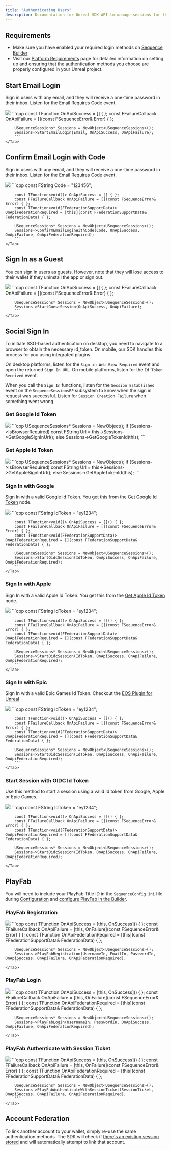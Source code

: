 ---
title: "Authenticating Users"
description: Documentation for Unreal SDK API to manage sessions for the Sequence infrastructure stack for web3 gaming.
---

## Requirements

- Make sure you have enabled your required login methods on [Sequence Builder](https://sequence.build/)
- Visit our [Platform Requirements](/sdk/unreal/advanced/platforms) page for detailed information on setting up and ensuring
that the authentication methods you choose are properly configured in your Unreal project.

## Start Email Login

Sign in users with any email, and they will receive a one-time password in their inbox.
Listen for the Email Requires Code event.

<Tabs>
    <Tab title="Blueprint">
        <Frame>
            <img src="/images/unreal/start_email_login.png" />
        </Frame>
    </Tab>
    <Tab title="C++">
        ```cpp
        const TFunction<void()> OnApiSuccess = [] { };
        const FFailureCallback OnApiFailure = [](const FSequenceError& Error) { };

        USequenceSessions* Sessions = NewObject<USequenceSessions>();
        Sessions->StartEmailLogin(Email, OnApiSuccess, OnApiFailure);
        ```
    </Tab>
</Tabs>

## Confirm Email Login with Code

Sign in users with any email, and they will receive a one-time password in their inbox.
Listen for the Email Requires Code event.

<Tabs>
    <Tab title="Blueprint">
        <Frame>
            <img src="/images/unreal/confirm_email_login.png" />
        </Frame>
    </Tab>
    <Tab title="C++">
        ```cpp
        const FString Code = "123456";

        const TFunction<void()> OnApiSuccess = [] { };
        const FFailureCallback OnApiFailure = [](const FSequenceError& Error) { };
        const TFunction<void(FFederationSupportData)> OnApiFederationRequired = [this](const FFederationSupportData& FederationData) { };

        USequenceSessions* Sessions = NewObject<USequenceSessions>();
        Sessions->ConfirmEmailLoginWithCode(Code, OnApiSuccess, OnApiFailure, OnApiFederationRequired);
        ```
    </Tab>
</Tabs>

## Sign In as a Guest

You can sign in users as guests. However, note that they will lose access to their wallet if they uninstall the app or sign out.

<Tabs>
    <Tab title="Blueprint">
        <Frame>
            <img src="/images/unreal/start_guest_session.png" />
        </Frame>
    </Tab>
    <Tab title="C++">
        ```cpp
        const TFunction<void()> OnApiSuccess = [] { };
        const FFailureCallback OnApiFailure = [](const FSequenceError& Error) { };

        USequenceSessions* Sessions = NewObject<USequenceSessions>();
        Sessions->StartGuestSession(OnApiSuccess, OnApiFailure);
        ```
    </Tab>
</Tabs>

## Social Sign In

To initiate SSO-based authentication on desktop, you need to navigate to a browser to obtain the necessary id_token.
On mobile, our SDK handles this process for you using integrated plugins.

On desktop platforms, listen for the `Sign in Web View Required` event and open the returned `Sign In URL`.
On mobile platforms, listen for the `Id Token Received` event.

When you call the `Sign In` functions, listen for the `Session Established` event on the `SequenceSessionsBP` subsystem
to know when the sign in request was successful. Listen for `Session Creation Failure` when something went wrong.

### Get Google Id Token

<Tabs>
    <Tab title="Blueprint">
        <Frame>
            <img src="/images/unreal/get_google_token.png" />
        </Frame>
  </Tab>
    <Tab title="C++">
        ```cpp
        USequenceSessions* Sessions = NewObject<USequenceSessions>();
        if (Sessions->IsBrowserRequired)
            const FString Url = this->Sessions->GetGoogleSignInUrl();
        else
            Sessions->GetGoogleTokenId(this);
        ```
    </Tab>
</Tabs>

### Get Apple Id Token

<Tabs>
    <Tab title="Blueprint">
        <Frame>
            <img src="/images/unreal/get_apple_token.png" />
        </Frame>
  </Tab>
    <Tab title="C++">
        ```cpp
        USequenceSessions* Sessions = NewObject<USequenceSessions>();
        if (Sessions->IsBrowserRequired)
            const FString Url = this->Sessions->GetAppleSignInUrl();
        else
            Sessions->GetAppleTokenId(this);
        ```
    </Tab>
</Tabs>

### Sign In with Google

Sign In with a valid Google Id Token. You get this from the [Get Google Id Token](/sdk/unreal/authentication#get-google-id-token) node.

<Tabs>
    <Tab title="Blueprint">
        <Frame>
            <img src="/images/unreal/signin_google.png" />
        </Frame>
    </Tab>
    <Tab title="C++">
        ```cpp
        const FString IdToken = "ey1234";

        const TFunction<void()> OnApiSuccess = []() { };
        const FFailureCallback OnApiFailure = [](const FSequenceError& Error) { };
        const TFunction<void(FFederationSupportData)> OnApiFederationRequired = [](const FFederationSupportData& FederationData) { };

        USequenceSessions* Sessions = NewObject<USequenceSessions>();
        Sessions->StartOidcSession(IdToken, OnApiSuccess, OnApiFailure, OnApiFederationRequired);
        ```
    </Tab>
</Tabs>

### Sign In with Apple

Sign In with a valid Apple Id Token. You get this from the [Get Apple Id Token](/sdk/unreal/authentication#get-apple-id-token) node.

<Tabs>
    <Tab title="Blueprint">
        <Frame>
            <img src="/images/unreal/signin_apple.png" />
        </Frame>
    </Tab>
    <Tab title="C++">
        ```cpp
        const FString IdToken = "ey1234";

        const TFunction<void()> OnApiSuccess = []() { };
        const FFailureCallback OnApiFailure = [](const FSequenceError& Error) { };
        const TFunction<void(FFederationSupportData)> OnApiFederationRequired = [](const FFederationSupportData& FederationData) { };

        USequenceSessions* Sessions = NewObject<USequenceSessions>();
        Sessions->StartOidcSession(IdToken, OnApiSuccess, OnApiFailure, OnApiFederationRequired);
        ```
    </Tab>
</Tabs>

### Sign In with Epic

Sign In with a valid Epic Games Id Token. Checkout the [EOS Plugin for Unreal](https://dev.epicgames.com/documentation/en-us/unreal-engine/online-subsystem-eos-plugin-in-unreal-engine)

<Tabs>
    <Tab title="Blueprint">
        <Frame>
            <img src="/images/unreal/signin_epic.png" />
        </Frame>
    </Tab>
    <Tab title="C++">
        ```cpp
        const FString IdToken = "ey1234";

        const TFunction<void()> OnApiSuccess = []() { };
        const FFailureCallback OnApiFailure = [](const FSequenceError& Error) { };
        const TFunction<void(FFederationSupportData)> OnApiFederationRequired = [](const FFederationSupportData& FederationData) { };

        USequenceSessions* Sessions = NewObject<USequenceSessions>();
        Sessions->StartOidcSession(IdToken, OnApiSuccess, OnApiFailure, OnApiFederationRequired);
        ```
    </Tab>
</Tabs>

### Start Session with OIDC Id Token

Use this method to start a session using a valid Id token from Google, Apple or Epic Games.

<Tabs>
    <Tab title="Blueprint">
        <Frame>
            <img src="/images/unreal/signin_oidc.png" />
        </Frame>
    </Tab>
    <Tab title="C++">
        ```cpp
        const FString IdToken = "ey1234";

        const TFunction<void()> OnApiSuccess = []() { };
        const FFailureCallback OnApiFailure = [](const FSequenceError& Error) { };
        const TFunction<void(FFederationSupportData)> OnApiFederationRequired = [](const FFederationSupportData& FederationData) { };

        USequenceSessions* Sessions = NewObject<USequenceSessions>();
        Sessions->StartOidcSession(IdToken, OnApiSuccess, OnApiFailure, OnApiFederationRequired);
        ```
    </Tab>
</Tabs>

## PlayFab

You will need to include your PlayFab Title ID in the `SequenceConfig.ini` file
during [Configuration](/sdk/unreal/configuration) and [configure PlayFab in the Builder](/solutions/builder/embedded-wallet/playfab-configuration).

### PlayFab Registration

<Tabs>
    <Tab title="Blueprint">
        <Frame>
            <img src="/images/unreal/playfab_registration.png" />
        </Frame>
  </Tab>
    <Tab title="C++">
        ```cpp
        const TFunction<void()> OnApiSuccess = [this, OnSuccess]() { };
        const FFailureCallback OnApiFailure = [this, OnFailure](const FSequenceError& Error) { };
        const TFunction<void (FFederationSupportData)> OnApiFederationRequired = [this](const FFederationSupportData& FederationData) { };

        USequenceSessions* Sessions = NewObject<USequenceSessions>();
        Sessions->PlayFabRegistration(UsernameIn, EmailIn, PasswordIn, OnApiSuccess, OnApiFailure, OnApiFederationRequired);
        ```
    </Tab>
</Tabs>

### PlayFab Login

<Tabs>
    <Tab title="Blueprint">
        <Frame>
            <img src="/images/unreal/playfab_login.png" />
        </Frame>
  </Tab>
    <Tab title="C++">
        ```cpp
        const TFunction<void()> OnApiSuccess = [this, OnSuccess]() { };
        const FFailureCallback OnApiFailure = [this, OnFailure](const FSequenceError& Error) { };
        const TFunction<void (FFederationSupportData)> OnApiFederationRequired = [this](const FFederationSupportData& FederationData) { };

        USequenceSessions* Sessions = NewObject<USequenceSessions>();
        Sessions->PlayFabLogin(UsernameIn, PasswordIn, OnApiSuccess, OnApiFailure, OnApiFederationRequired);
        ```
    </Tab>
</Tabs>

### PlayFab Authenticate with Session Ticket

<Tabs>
    <Tab title="Blueprint">
        <Frame>
            <img src="/images/unreal/playfab_session_ticket.png" />
        </Frame>
    </Tab>
    <Tab title="C++">
        ```cpp
        const TFunction<void()> OnApiSuccess = [this, OnSuccess]() { };
        const FFailureCallback OnApiFailure = [this, OnFailure](const FSequenceError& Error) { };
        const TFunction<void (FFederationSupportData)> OnApiFederationRequired = [this](const FFederationSupportData& FederationData) { };

        USequenceSessions* Sessions = NewObject<USequenceSessions>();
        Sessions->PlayFabAuthenticateWithSessionTicket(SessionTicket, OnApiSuccess, OnApiFailure, OnApiFederationRequired);
        ```
    </Tab>
</Tabs>

## Account Federation

To link another account to your wallet, simply re-use the same authentication methods.
The SDK will check if [there's an existing session stored](/sdk/unreal/manage_sessions#check-existing-session) and will
automatically attempt to link that account.
